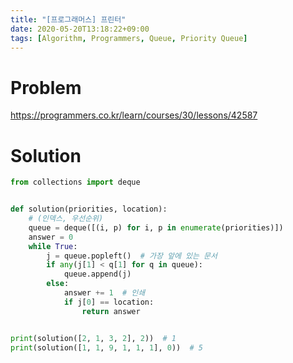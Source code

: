 ```yaml
---
title: "[프로그래머스] 프린터"
date: 2020-05-20T13:18:22+09:00
tags: [Algorithm, Programmers, Queue, Priority Queue]
---
```


# Problem

<https://programmers.co.kr/learn/courses/30/lessons/42587>

# Solution

```py
from collections import deque


def solution(priorities, location):
    # (인덱스, 우선순위)
    queue = deque([(i, p) for i, p in enumerate(priorities)])
    answer = 0
    while True:
        j = queue.popleft()  # 가장 앞에 있는 문서
        if any(j[1] < q[1] for q in queue):
            queue.append(j)
        else:
            answer += 1  # 인쇄
            if j[0] == location:
                return answer


print(solution([2, 1, 3, 2], 2))  # 1
print(solution([1, 1, 9, 1, 1, 1], 0))  # 5
```
